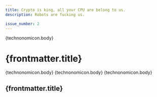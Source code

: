 ```yaml
---
title: Crypto is king, all your CPU are belong to us.
description: Robots are fucking us.

issue_number: 2
---
```




<div class="grid grid-cols-12 gap-16 px-10 text-justify">
  <SnippetLink
    href={`/articles/${technonomicon.slug}`}
    class="col-span-4 row-span-2"
    title={technonomicon.data.title}
  >
    {technonomicon.body}
  </SnippetLink>
  <h1 class="text-6xl col-span-8 text-left">{frontmatter.title}</h1>
  <SnippetLink class="col-span-8" title={technonomicon.data.title}>
    {technonomicon.body}
  </SnippetLink>
  <SnippetLink class="col-span-8" title={technonomicon.data.title}>
    {technonomicon.body}
  </SnippetLink>
  <SnippetLink class="col-span-4 row-span-2" title={technonomicon.data.title}>
    {technonomicon.body}
  </SnippetLink>
  <h2 class="text-6xl col-span-8 text-left">{frontmatter.title}</h2>
</div>
